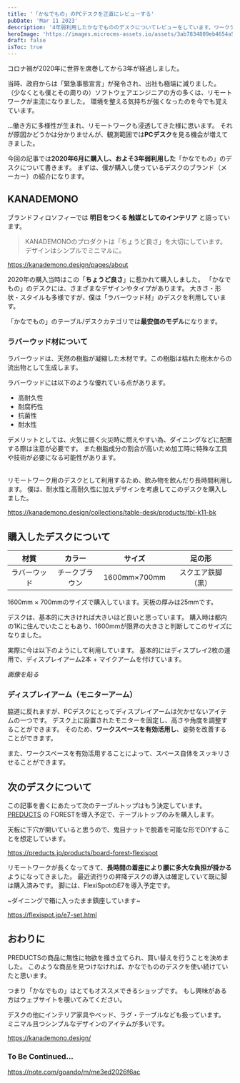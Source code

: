 ```yaml
---
title: '「かなでもの」のPCデスクを正直にレビューする'
pubDate: 'Mar 11 2023'
description: '4年弱利用したかなでもののデスクについてレビューをしています。ワークデスクなどの購入を考えている方に是非読んでいただきたいです。'
heroImage: 'https://images.microcms-assets.io/assets/3ab7834809eb4654a5239e79fba895de/ca55c50cd757418cb69d9f58b8918cef/kanademono-review.png'
draft: false
isToc: true
---
```



コロナ禍が2020年に世界を席巻してから3年が経過しました。

当時、政府からは「緊急事態宣言」が発令され、出社も極端に減りました。
（少なくとも僕とその周りの）ソフトウェアエンジニアの方の多くは、リモートワークが主流になりました。
環境を整える気持ちが強くなったのを今でも覚えています。

...働き方に多様性が生まれ、リモートワークも浸透してきた様に思います。
それが原因かどうかは分かりませんが、観測範囲では**PCデスク**を見る機会が増えてきました。

今回の記事では**2020年6月に購入し、およそ3年弱利用した**「かなでもの」のデスクについて書きます。
まずは、僕が購入し使っているデスクのブランド（メーカー）の紹介になります。

## KANADEMONO

ブランドフィロソフィーでは **明日をつくる 触媒としてのインテリア** と語っています。

> KANADEMONOのプロダクトは「ちょうど良さ」を大切にしています。
> デザインはシンプルでミニマルに。

https://kanademono.design/pages/about

2020年の購入当時はこの「**ちょうど良さ**」に惹かれて購入しました。
「かなでもの」のデスクには、さまざまなデザインやタイプがあります。
大きさ・形状・スタイルも多様ですが、僕は「ラバーウッド材」のデスクを利用しています。

「かなでもの」のテーブル/デスクカテゴリでは**最安価のモデル**になります。

### ラバーウッド材について

ラバーウッドは、天然の樹脂が凝縮した木材です。この樹脂は枯れた樹木からの流出物として生成します。

ラバーウッドには以下のような優れている点があります。

- 高耐久性
- 耐腐朽性
- 抗菌性
- 耐水性

デメリットとしては、火気に弱く火災時に燃えやすい為、ダイニングなどに配置する際は注意が必要です。
また樹脂成分の割合が高いため加工時に特殊な工具や技術が必要になる可能性があります。

<br />
リモートワーク用のデスクとして利用するため、飲み物を飲んだり長時間利用します。 僕は、耐水性と高耐久性に加えデザインを考慮してこのデスクを購入しました。

https://kanademono.design/collections/table-desk/products/tbl-k11-bk

## 購入したデスクについて

|     材質     |     カラー     |    サイズ    |       足の形       |
| :----------: | :------------: | :----------: | :----------------: |
| ラバーウッド | チークブラウン | 1600mm×700mm | スクエア鉄脚（黒） |

1600mm × 700mmのサイズで購入しています。天板の厚みは25mmです。

デスクは、基本的に大きければ大きいほど良いと思っています。
購入時は都内の1Kに住んでいたこともあり、1600mmが限界の大きさと判断してこのサイズになりました。

実際に今は以下のようにして利用しています。
基本的にはディスプレイ2枚の運用で、ディスプレイアーム2本 + マイクアームを付けています。

_画像を貼る_

### ディスプレイアーム（モニターアーム）

脇道に反れますが、PCデスクにとってディスプレイアームは欠かせないアイテムの一つです。
デスク上に設置されたモニターを固定し、高さや角度を調整することができます。
そのため、**ワークスペースを有効活用し**、姿勢を改善することができます。

また、ワークスペースを有効活用することによって、スペース自体をスッキリさせることができます。

## 次のデスクについて

この記事を書くにあたって次のテーブルトップはもう決定しています。
[PREDUCTS](https://preducts.jp/) の FORESTを導入予定で、テーブルトップのみを購入します。

天板に下穴が開いていると思うので、鬼目ナットで脱着を可能な形でDIYすることを想定しています。

https://preducts.jp/products/board-forest-flexispot

リモートワークが長くなってきて、**長時間の着座により腰に多大な負担が掛かる**ようになってきました。
最近流行りの昇降デスクの導入は確定していて既に脚は購入済みです。
脚には、FlexiSpotのE7を導入予定です。

~ダイニングで箱に入ったまま鎮座しています~

https://flexispot.jp/e7-set.html

## おわりに

PREDUCTSの商品に無性に物欲を掻き立てられ、買い替えを行うことを決めました。
このような商品を見つけなければ、かなでもののデスクを使い続けていたと思います。

つまり「かなでもの」はとてもオススメできるショップです。
もし興味がある方はウェブサイトを覗いてみてください。

デスクの他にインテリア家具やベッド、ラグ・テーブルなども扱っています。
ミニマル且つシンプルなデザインのアイテムが多いです。

https://kanademono.design/

### To Be Continued...

<Tweet id="https://twitter.com/paveg_/status/1633736885666304001" />

https://note.com/goando/m/me3ed2026f6ac
